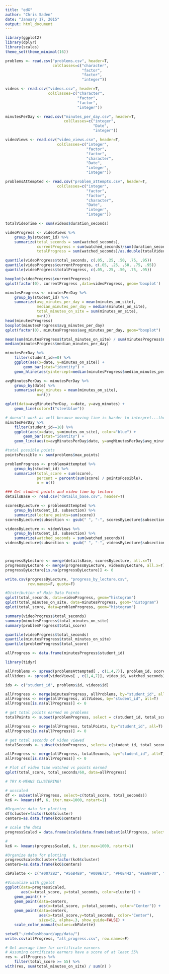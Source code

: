 ```yaml
---
title: "edX"
author: "Chris Saden"
date: "January 17, 2015"
output: html_document
---
```

```r
library(ggplot2)
library(dplyr)
library(scales)
theme_set(theme_minimal(16))

problems <- read.csv("problems.csv", header=T,
                     colClasses=c("character",
                                  "factor",
                                  "factor",
                                  "integer"))

videos <- read.csv("videos.csv", header=T,
                   colClasses=c("character",
                                "factor",
                                "factor",
                                "integer"))

minutesPerDay <- read.csv("minutes_per_day.csv", header=T,
                          colClasses=c("integer",
                                       "Date",
                                       "integer"))

videoViews <- read.csv("video_views.csv", header=T,
                       colClasses=c("integer",
                                    "factor",
                                    "factor",
                                    "character",
                                    "Date",
                                    "integer",
                                    "integer"))

problemsAttempted <- read.csv("problem_attempts.csv", header=T,
                       colClasses=c("integer",
                                    "factor",
                                    "factor",
                                    "character",
                                    "Date",
                                    "integer",
                                    "integer"))
```

```r
totalVideoTime <- sum(videos$duration_seconds)

videoProgress <- videoViews %>%
    group_by(student_id) %>%
    summarize(total_seconds = sum(watched_seconds),
              currentProgress = sum(watched_seconds)/sum(duration_seconds),
              totalProgress = sum(watched_seconds)/as.double(totalVideoTime))

quantile(videoProgress$total_seconds, c(.05, .25, .50, .75, .95))
quantile(videoProgress$currentProgress, c(.05, .25, .50, .75, .95))
quantile(videoProgress$totalProgress, c(.05, .25, .50, .75, .95))

boxplot(videoProgress$currentProgress)
qplot(factor(0), currentProgress ,data=videoProgress, geom='boxplot')
```

```r
minutesProgress <- minutesPerDay %>%
    group_by(student_id) %>%
    summarize(avg_minutes_per_day = mean(minutes_on_site),
              median_minutes_per_day = median(minutes_on_site),
              total_minutes_on_site = sum(minutes_on_site),
              n=n())
head(minutesProgress)
boxplot(minutesProgress$avg_minutes_per_day)
qplot(factor(0), minutesProgress$avg_minutes_per_day, geom="boxplot")
```

```r
mean(sum(minutesProgress$total_minutes_on_site) / sum(minutesProgress$n))
median(minutesProgress$median_minutes_per_day)

minutesPerDay %>%
    filter(student_id==0) %>%
    ggplot(aes(x=date, y=minutes_on_site)) +
        geom_bar(stat="identity") +
    geom_hline(aes(yintercept=median(minutesProgress$median_minutes_per_day)), color="blue")

avgMinutesPerDay <- minutesPerDay %>%
    group_by(date) %>%
    summarise(avg_minutes = mean(minutes_on_site),
              n=n())

qplot(data=avgMinutesPerDay, x=date, y=avg_minutes) +
    geom_line(color=I("steelblue"))

# doesn't work as well because moving line is harder to interpret...threshold is easier with horizontal line, could probably do it on d3...R is picky
minutesPerDay %>%
    filter(student_id==18) %>%
    ggplot(aes(x=date, y=minutes_on_site), color="blue") +
        geom_bar(stat="identity") +
    geom_line(aes(x=avgMinutesPerDay$date, y=avgMinutesPerDay$avg_minutes), color="grey")
```

```r
#total possible points
pointsPossible <- sum(problems$max_points)

problemProgress <- problemsAttempted %>%
    group_by(student_id) %>%
    summarize(total_score = sum(score),
              percent = percent(sum(score) / pointsPossible),
              n = n())
```

``` r
### Get student points and video time by lecture
detailsBase <- read.csv("details_base.csv", header=T)

scoresByLecture <- problemsAttempted %>%
    group_by(student_id, subsection) %>%
    summarize(lecture_points=sum(score))
scoresByLecture$subsection <- gsub(" ", "-", scoresByLecture$subsection)

videosByLecture <- videoViews %>%
    group_by(student_id, subsection) %>%
    summarize(watched_seconds = sum(watched_seconds))
videosByLecture$subsection <- gsub(" ", "-", videosByLecture$subsection)



progressByLecture <- merge(detailsBase, scoresByLecture, all.x=T)
progressByLecture <- merge(progressByLecture, videosByLecture, all.x=T)
progressByLecture[is.na(progressByLecture)] <- 0

write.csv(progressByLecture, "progress_by_lecture.csv",
          row.names=F, quote=F)
```

```r
#Distribution of Main Data Points
qplot(total_seconds, data=videoProgress, geom="histogram")
qplot(total_minutes_on_site, data=minutesProgress, geom="histogram")
qplot(total_score, data=problemProgress, geom="histogram")

summary(videoProgress$total_seconds)
summary(minutesProgress$total_minutes_on_site)
summary(problemProgress$total_score)

quantile(videoProgress$total_seconds)
quantile(minutesProgress$total_minutes_on_site)
quantile(problemProgress$total_score)
```


```r
allProgress <- data.frame(minutesProgress$student_id)
```

```r
library(tidyr)

allProblems <- spread(problemsAttempted[ , c(1,4,7)], problem_id, score)
allVideos <- spread(videoViews[ , c(1,4,7)], video_id, watched_seconds)

ids <- c("student_id", problems$id, videos$id)

allProgress <- merge(minutesProgress, allProblems, by="student_id", all=T)
allProgress <- merge(allProgress, allVideos, by="student_id", all=T)
allProgress[is.na(allProgress)] <- 0

# get total points earned on problems
totalPoints <- subset(problemProgress, select = c(student_id, total_score))

allProgress <- merge(allProgress, totalPoints, by="student_id", all=T)
allProgress[is.na(allProgress)] <- 0                      

# get total seconds of video viewed
totalSeconds <- subset(videoProgress, select= c(student_id, total_seconds))

allProgress <- merge(allProgress, totalSeconds, by="student_id", all=T)
allProgress[is.na(allProgress)] <- 0
```

```r
# Plot of video time watched vs points earned
qplot(total_score, total_seconds/60, data=allProgress)

# TRY K-MEANS CLUSTERING!

# unscaled
df <- subset(allProgress, select=c(total_score, total_seconds))
kc6 <- kmeans(df, 6, iter.max=1000, nstart=1)

#Organize data for plotting
df$cluster=factor(kc6$cluster)
centers=as.data.frame(kc6$centers)

# scale the data
progressScaled = data.frame(scale(data.frame(subset(allProgress, select=c(total_score, total_seconds)))))

#
kc6 <- kmeans(progressScaled, 6, iter.max=1000, nstart=1)

#Organize data for plotting
progressScaled$cluster=factor(kc6$cluster)
centers=as.data.frame(kc6$centers)

cbPalette <- c("#0072B2", "#56B4E9", "#009E73", "#F0E442", "#E69F00", "#D55E00", "#C9C9C9")

#Visualize with ggplot
ggplot(data=progressScaled,
       aes(x=total_score, y=total_seconds, color=cluster)) +
    geom_point() + 
    geom_point(data=centers,
               aes(x=total_score, y=total_seconds, color="Center")) +
    geom_point(data=centers,
               aes(x=total_score,y=total_seconds, color="Center"),
               size=52, alpha=.3, show_guide=FALSE) +
    scale_color_manual(values=cbPalette)
```


```r
setwd("~/edxDashboard/app/data/")
write.csv(allProgress, "all_progress.csv", row.names=F)
```


```r
# Get average time for certificate earners
# Assuming certificate earners have a score of at least 55%
res <- allProgress %>%
    filter(total_score >= 55) %>%
with(res, sum(total_minutes_on_site) / sum(n) )
```


